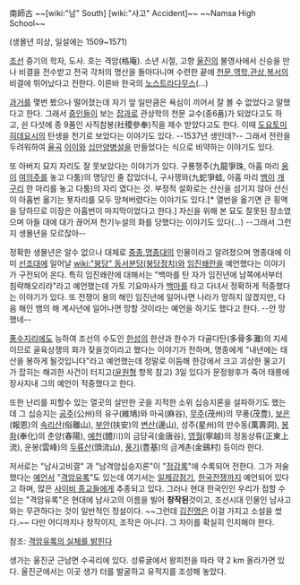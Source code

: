 南師古
~~[wiki:"남" South] [wiki:"사고" Accident]~~
~~Namsa High School~~

(생몰년 미상, 일설에는 1509~1571)

[[조선]] 중기의 학자, 도사. 호는 격암(格庵). 소년 시절, 고향 [[울진]]의 불영사에서 신승을 만나 비결을 전수받고 전국 각처의 명산을 돌아다니며 수련한 끝에 [[천문]],[[역학]],[[관상]],[[복서]]의 비결에 뛰어났다고 전한다. 이른바 한국의 [[노스트라다무스]](...)

[[과거]]를 몇번 봤으나 떨어졌는데 자기 앞 일만큼은 욕심이 끼어서 잘 볼 수 없었다고 말했다고 한다. 그래서 [[중인]]들이 보는 [[잡과]]로 관상학의 천문 교수(종6품)가 되었다고도 하고, 쉰 다섯에 종 9품인 사직참봉(社稷參奉)직을 제수 받았다고도 한다. 이때 [[도요토미 히데요시]]의 탄생을 천기로 보았다는 이야기도 있다. --1537년 생인데?-- 그래서 전란을 두려워하여 [[율곡]] [[이이]]와 [[십만양병설]]을 만들었다는 식으로 비약하는 이야기도 있다. 

또 아버지 묘지 자리도 잘 못보았다는 이야기가 있다. 구룡쟁주(九龍爭珠, 아홉 마리 [[용]]이 [[여의주]]를 놓고 다툼)의 명당인 줄 잡았더니, 구사쟁와(九蛇爭蛙, 아홉 마리 [[뱀]]이 [[개구리]] 한 마리를 놓고 다툼)의 자리 였다는 것. 부정적 설화로는 산신을 섬기지 않아 산신이 아홉번 옮기는 묫자리를 모두 망쳐버렸다는 이야기도 있다.[* 열번을 옮기면 큰 횡액을 당하므로 이장은 아홉번이 마지막이었다고 한다.] 자신을 위해 본 묘도 잘못된 장소였으며 아들 대에 대가 끊어져 천기누설의 화를 당했다는 이야기도 있다(...) --그래서 그런지 생몰년을 모르잖아-- 

정확한 생몰년은 알수 없으나 대체로 [[중종]],[[명종]]대의 인물이라고 알려졌으며 명종대에 이미 [[선조]]대에 일어날 [[wiki:"붕당" 동서분당(붕당정치)]]와 [[임진왜란]]을 예언했다는 이야기가 구전되어 온다. 특히 임진왜란에 대해서는 "백마를 탄 자가 임진년에 남쪽에서부터 침략해오리라"라고 예언했는데 가토 기요마사가 [[백마]]를 타고 다녀서 정확하게 적중했다는 이야기가 있다. 또 전쟁이 용의 해인 임진년에 일어나면 나라가 망하지 않겠지만, 다음 해인 뱀의 해 계사년에 일어나면 망할 것이라는 예언을 하기도 했다고 한다. --안 망했네--

[[풍수지리]]에도 능하여 조선의 수도인 [[한성]]의 한산과 한수가 다골다탄(多骨多灘)의 지세이므로 골육상쟁의 화가 잦을것이라고 했다는 이야기가 전하며, 명종에게 "내년에는 태산을 봉하게 될것입니다"라고 예언했는데 정말로 이듬해 한강에서 크고 괴상한 물고기가 잡히는 해괴한 사건이 터지고([[윤원형]] 항목 참고) 3일 있다가 문정왕후가 죽어 태릉에 장사지내 그의 예언이 적중했다고 한다.

또한 난리를 피할수 있는 열곳의 살만한 곳을 지적한 소위 십승지론을 설파하기도 했는데 그 십승지는 [[공주]](公州)의 유구(維鳩)와 마곡(麻谷), [[무주]](茂州)의 무풍(茂豊), [[보은]](報恩)의 [[속리산]](俗離山), [[부안]](扶安)의 [[변산]](邊山), 성주(星州)의 만수동(萬壽洞), [[봉화]](奉化)의 춘양(春陽), [[예천]](醴川)의 금당곡(金唐谷), [[영월]](寧越)의 정동상류(正東上流), 운봉(雲峰)의 [[두류산]](頭流山), [[풍기]](豊基)의 금계촌(金鷄村) 등이라 한다. 

저서로는 "남사고비결" 과 "남격암십승지론"이 "[[정감록]]"에 수록되어 전한다. 그가 저술했다는 [[예언서]] "[[격암유록]]"도 있는데 여기서는 [[일제강점기]], [[한국전쟁]]까지 예언되어 있다고 하며, 많은 [[사이비 종교]]들에게 추종되고 있다. 그러나 현대 한국인인 우리가 접할 수 있는 "격암유록"은 현대에 남사고의 이름을 빌어 '''창작된'''것이고,  조선시대 인물인 남사고와는 무관하다는 것이 일반적인 정설이다. ~~그런데 [[김진명]]은 이걸 가지고 소설을 썼다.~~ 다만 어디까지나 창작이지, 조작은 아니다. 그 차이를 확실히 인지해야 한다. 

참조: [http://blog.joinsmsn.com/media/folderlistslide.asp?uid=loy80&folder=3&list_id=8771810 격암유록의 실체를 밝힌다]

생가는 울진군 근남면 수곡리에 있다. 성류굴에서 왕피천을 따라 약 2 km 올라가면 있다. 울진군에서는 이곳 생가 터를 발굴하고 유적지를 조성해 놓았다.
